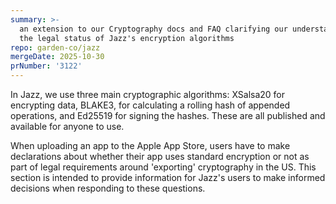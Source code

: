 ```yaml
---
summary: >-
  an extension to our Cryptography docs and FAQ clarifying our understanding of
  the legal status of Jazz's encryption algorithms
repo: garden-co/jazz
mergeDate: 2025-10-30
prNumber: '3122'
---
```

In Jazz, we use three main cryptographic algorithms: XSalsa20 for encrypting data, BLAKE3, for calculating a rolling hash of appended operations, and Ed25519 for signing the hashes. These are all published and available for anyone to use.

When uploading an app to the Apple App Store, users have to make declarations about whether their app uses standard encryption or not as part of legal requirements around 'exporting' cryptography in the US. This section is intended to provide information for Jazz's users to make informed decisions when responding to these questions.
